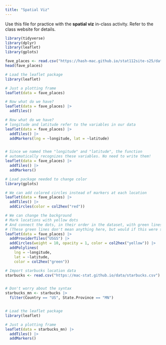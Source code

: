 ```yaml
---
title: "Spatial Viz"
---
```


Use this file for practice with the **spatial viz** in-class activity.  Refer to the class website for details.



```r
library(tidyverse)
library(dplyr)
library(leaflet)
library(gplots)

fave_places <- read.csv("https://hash-mac.github.io/stat112site-s25/data/our_fave_places.csv")
head(fave_places)
```

```r
# Load the leaflet package
library(leaflet)

# Just a plotting frame
leaflet(data = fave_places)

# Now what do we have?
leaflet(data = fave_places) |> 
  addTiles()

# Now what do we have?
# longitude and latitude refer to the variables in our data
leaflet(data = fave_places) |> 
  addTiles() |> 
  addMarkers(lng = ~longitude, lat = ~latitude)


# Since we named them "longitude" and "latitude", the function
# automatically recognizes these variables. No need to write them!
leaflet(data = fave_places) |> 
  addTiles() |> 
  addMarkers()
```
```r
# Load package needed to change color
library(gplots)

# We can add colored circles instead of markers at each location
leaflet(data = fave_places) |> 
  addTiles() |> 
  addCircles(color = col2hex("red"))

# We can change the background
# Mark locations with yellow dots
# And connect the dots, in their order in the dataset, with green lines
# (These green lines don't mean anything here, but would if this were somebody's travel path!)
leaflet(data = fave_places) |>
  addProviderTiles("USGS") |>
  addCircles(weight = 10, opacity = 1, color = col2hex("yellow")) |>
  addPolylines(
    lng = ~longitude,
    lat = ~latitude,
    color = col2hex("green"))
```

```r
# Import starbucks location data
starbucks <- read.csv("https://mac-stat.github.io/data/starbucks.csv")


# Don't worry about the syntax
starbucks_mn <- starbucks |>   
  filter(Country == "US", State.Province == "MN")


# Load the leaflet package
library(leaflet)

# Just a plotting frame
leaflet(data = starbucks_mn) |> 
  addTiles() |> 
  addMarkers()
```


